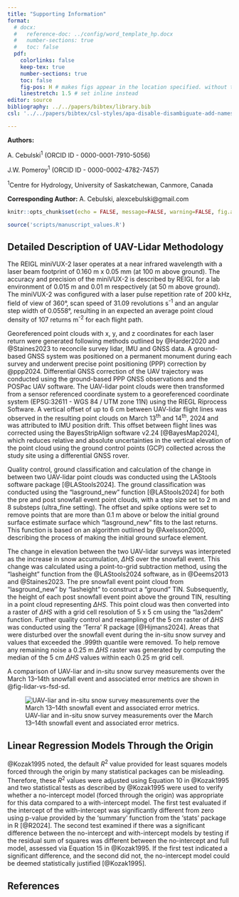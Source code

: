 ```yaml
---
title: "Supporting Information"
format: 
  # docx:
  #   reference-doc: ../config/word_template_hp.docx
  #   number-sections: true
  #   toc: false
  pdf:
    colorlinks: false
    keep-tex: true
    number-sections: true
    toc: false
    fig-pos: H # makes figs appear in the location specified. without this they sometimes appear in the middle of a paragraph.
    linestretch: 1.5 # set inline instead
editor: source
bibliography: ../../papers/bibtex/library.bib
csl: '../../papers/bibtex/csl-styles/apa-disable-disambiguate-add-names.csl'

---
```


**Authors:**

A. Cebulski^1^ (ORCID ID - 0000-0001-7910-5056)

J.W. Pomeroy^1^ (ORCID ID - 0000-0002-4782-7457)

^1^Centre for Hydrology, University of Saskatchewan, Canmore, Canada

**Corresponding Author:** A. Cebulski, alexcebulski@gmail.com

```r
knitr::opts_chunk$set(echo = FALSE, message=FALSE, warning=FALSE, fig.align='center')

source('scripts/manuscript_values.R')
```

## Detailed Description of UAV-Lidar Methodology

The REIGL miniVUX-2 laser operates at a near infrared wavelength with a laser beam footprint of 0.160 m x 0.05 mm (at 100 m above ground). The accuracy and precision of the miniVUX-2 is described by REIGL for a lab environment of 0.015 m and 0.01 m respectively (at 50 m above ground). The miniVUX-2 was configured with a laser pulse repetition rate of 200 kHz, field of view of 360°, scan speed of 31.09 revolutions s^-1^ and an angular step width of 0.0558°, resulting in an expected an average point cloud density of 107 returns m^-2^ for each flight path.

Georeferenced point clouds with x, y, and z coordinates for each laser return were generated following methods outlined by @Harder2020 and @Staines2023 to reconcile survey lidar, IMU and GNSS data. A ground-based GNSS system was positioned on a permanent monument during each survey and underwent precise point positioning (PPP) correction by @ppp2024. Differential GNSS correction of the UAV trajectory was conducted using the ground-based PPP GNSS observations and the POSPac UAV software. The UAV-lidar point clouds were then transformed from a sensor referenced coordinate system to a georeferenced coordinate system (EPSG:32611 - WGS 84 / UTM zone 11N) using the RIEGL Riprocess Software. A vertical offset of up to 6 cm between UAV-lidar flight lines was observed in the resulting point clouds on March 13^th^ and 14^th^, 2024 and was attributed to IMU position drift. This offset between flight lines was corrected using the BayesStripAlign software v2.24 [@BayesMap2024], which reduces relative and absolute uncertainties in the vertical elevation of the point cloud using the ground control points (GCP) collected across the study site using a differential GNSS rover. 

Quality control, ground classification and calculation of the change in between two UAV-lidar point clouds was conducted using the LAStools software package [@LAStools2024]. The ground classification was conducted using the "lasground_new" function [@LAStools2024] for both the pre and post snowfall event point clouds, with a step size set to 2 m and 8 substeps (ultra_fine setting). The offset and spike options were set to remove points that are more than 0.1 m above or below the initial ground surface estimate surface which "lasground_new" fits to the last returns. This function is based on an algorithm outlined by @Axelsson2000, describing the process of making the initial ground surface element.

The change in elevation between the two UAV-lidar surveys was interpreted as the increase in snow accumulation, $\Delta HS$ over the snowfall event. This change was calculated using a point-to-grid subtraction method, using the "lasheight" function from the @LAStools2024 software, as in @Deems2013 and @Staines2023. The pre snowfall event point cloud from "lasground_new" by "lasheight" to construct a "ground" TIN. Subsequently, the height of each post snowfall event point above the ground TIN, resulting in a point cloud representing $\Delta HS$. This point cloud was then converted into a raster of $\Delta HS$ with a grid cell resolution of 5 x 5 cm using the "las2dem" function. Further quality control and resampling of the 5 cm raster of $\Delta HS$ was conducted using the 'Terra' R package [@Hijmans2024]. Areas that were disturbed over the snowfall event during the in-situ snow survey and values that exceeded the .999th quantile were removed. To help remove any remaining noise a 0.25 m $\Delta HS$ raster was generated by computing the median of the 5 cm $\Delta HS$ values within each 0.25 m grid cell.

A comparison of UAV-liar and in-situ snow survey measurements over the March 13–14th snowfall event and associated error metrics are shown in @fig-lidar-vs-fsd-sd.

![UAV-liar and in-situ snow survey measurements over the March 13–14th snowfall event and associated error metrics.](figs/external_figures/23_073_v2.0.0_sa_snow_depth_Hs_insitu_vs_Hs_lidar_resamp_bias_corrected.png){#fig-lidar-vs-fsd-sd}

## Linear Regression Models Through the Origin

@Kozak1995 noted, the default *R*^2^ value provided for least squares models forced through the origin by many statistical packages can be misleading. Therefore, these *R*^2^ values were adjusted using Equation 10 in @Kozak1995 and two statistical tests as described by @Kozak1995 were used to verify whether a no-intercept model (forced through the origin) was appropriate for this data compared to a with-intercept model. The first test evaluated if the intercept of the with-intercept was significantly different from zero using p-value provided by the 'summary' function from the 'stats' package in R [@R2024]. The second test examined if there was a significant difference between the no-intercept and with-intercept models by testing if the residual sum of squares was different between the no-intercept and full model, assessed via Equation 15 in @Kozak1995. If the first test indicated a significant difference, and the second did not, the no-intercept model could be deemed statistically justified [@Kozak1995]. 

\pagebreak

## References
